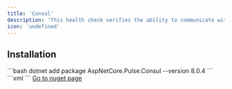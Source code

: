 ```yaml
---
title: 'Consul'
description: 'This health check verifies the ability to communicate with Consul'
icon: 'undefined'
---
```


## Installation

<Tabs>
  <Tab title=".NET CLI">
    ```bash
    dotnet add package AspNetCore.Pulse.Consul --version 8.0.4
    ```
  </Tab>
  <Tab title="Package Reference">
    ```xml
    <PackageReference Include="AspNetCore.Pulse.Consul" Version="8.0.4" />
    ```
  </Tab>
  <Tab title="Nuget">
    <a href="https://www.nuget.org/packages/AspNetCore.Pulse.Consul/" target="_blank">Go to nuget page</a>
  </Tab>
</Tabs>




